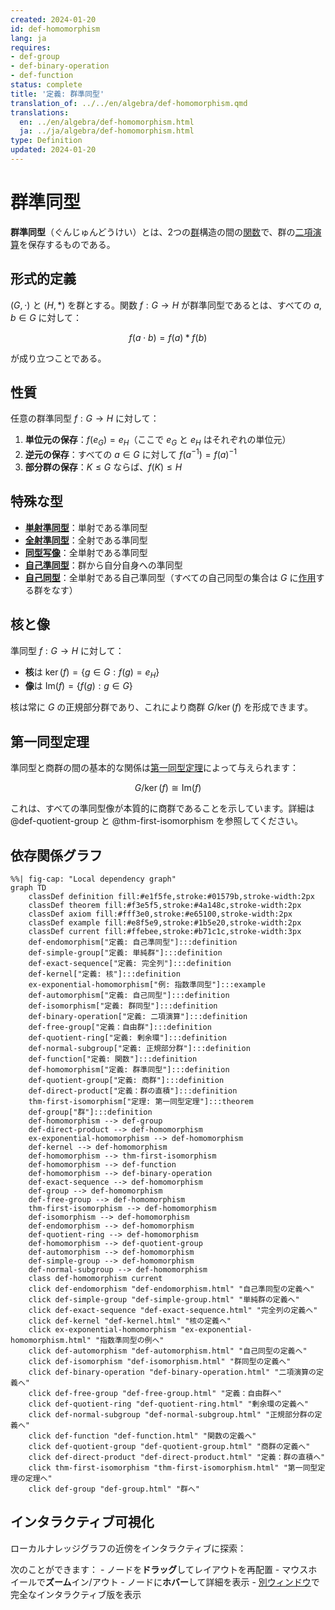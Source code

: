 ```yaml
---
created: 2024-01-20
id: def-homomorphism
lang: ja
requires:
- def-group
- def-binary-operation
- def-function
status: complete
title: '定義: 群準同型'
translation_of: ../../en/algebra/def-homomorphism.qmd
translations:
  en: ../en/algebra/def-homomorphism.html
  ja: ../ja/algebra/def-homomorphism.html
type: Definition
updated: 2024-01-20
---
```


# 群準同型 {#def-homomorphism}

**群準同型**（ぐんじゅんどうけい）とは、2つの[群](def-group.qmd)構造の間の[関数](../logic-set-theory/def-function.qmd)で、群の[二項演算](def-binary-operation.qmd)を保存するものである。

## 形式的定義

$(G, \cdot)$ と $(H, *)$ を群とする。関数 $f: G \to H$ が群準同型であるとは、すべての $a, b \in G$ に対して：

$$f(a \cdot b) = f(a) * f(b)$$

が成り立つことである。

## 性質

任意の群準同型 $f: G \to H$ に対して：

1. **単位元の保存**：$f(e_G) = e_H$（ここで $e_G$ と $e_H$ はそれぞれの単位元）
2. **逆元の保存**：すべての $a \in G$ に対して $f(a^{-1}) = f(a)^{-1}$
3. **部分群の保存**：$K \leq G$ ならば、$f(K) \leq H$

## 特殊な型

- **[単射準同型](../category-theory/def-monomorphism.qmd)**：単射である準同型
- **[全射準同型](../category-theory/def-epimorphism.qmd)**：全射である準同型
- **[同型写像](def-isomorphism.qmd)**：全単射である準同型
- **[自己準同型](def-endomorphism.qmd)**：群から自分自身への準同型
- **[自己同型](def-automorphism.qmd)**：全単射である自己準同型（すべての自己同型の集合は $G$ に[作用](def-group-action.qmd)する群をなす）

## 核と像

準同型 $f: G \to H$ に対して：

- **核**は $\ker(f) = \{g \in G : f(g) = e_H\}$
- **像**は $\text{Im}(f) = \{f(g) : g \in G\}$

核は常に $G$ の正規部分群であり、これにより商群 $G/\ker(f)$ を形成できます。

## 第一同型定理

準同型と商群の間の基本的な関係は[第一同型定理](thm-first-isomorphism.qmd)によって与えられます：

$$G/\ker(f) \cong \text{Im}(f)$$

これは、すべての準同型像が本質的に商群であることを示しています。詳細は @def-quotient-group と @thm-first-isomorphism を参照してください。

## 依存関係グラフ

```mermaid
%%| fig-cap: "Local dependency graph"
graph TD
    classDef definition fill:#e1f5fe,stroke:#01579b,stroke-width:2px
    classDef theorem fill:#f3e5f5,stroke:#4a148c,stroke-width:2px
    classDef axiom fill:#fff3e0,stroke:#e65100,stroke-width:2px
    classDef example fill:#e8f5e9,stroke:#1b5e20,stroke-width:2px
    classDef current fill:#ffebee,stroke:#b71c1c,stroke-width:3px
    def-endomorphism["定義: 自己準同型"]:::definition
    def-simple-group["定義: 単純群"]:::definition
    def-exact-sequence["定義: 完全列"]:::definition
    def-kernel["定義: 核"]:::definition
    ex-exponential-homomorphism["例: 指数準同型"]:::example
    def-automorphism["定義: 自己同型"]:::definition
    def-isomorphism["定義: 群同型"]:::definition
    def-binary-operation["定義: 二項演算"]:::definition
    def-free-group["定義：自由群"]:::definition
    def-quotient-ring["定義: 剰余環"]:::definition
    def-normal-subgroup["定義: 正規部分群"]:::definition
    def-function["定義: 関数"]:::definition
    def-homomorphism["定義: 群準同型"]:::definition
    def-quotient-group["定義: 商群"]:::definition
    def-direct-product["定義：群の直積"]:::definition
    thm-first-isomorphism["定理: 第一同型定理"]:::theorem
    def-group["群"]:::definition
    def-homomorphism --> def-group
    def-direct-product --> def-homomorphism
    ex-exponential-homomorphism --> def-homomorphism
    def-kernel --> def-homomorphism
    def-homomorphism --> thm-first-isomorphism
    def-homomorphism --> def-function
    def-homomorphism --> def-binary-operation
    def-exact-sequence --> def-homomorphism
    def-group --> def-homomorphism
    def-free-group --> def-homomorphism
    thm-first-isomorphism --> def-homomorphism
    def-isomorphism --> def-homomorphism
    def-endomorphism --> def-homomorphism
    def-quotient-ring --> def-homomorphism
    def-homomorphism --> def-quotient-group
    def-automorphism --> def-homomorphism
    def-simple-group --> def-homomorphism
    def-normal-subgroup --> def-homomorphism
    class def-homomorphism current
    click def-endomorphism "def-endomorphism.html" "自己準同型の定義へ"
    click def-simple-group "def-simple-group.html" "単純群の定義へ"
    click def-exact-sequence "def-exact-sequence.html" "完全列の定義へ"
    click def-kernel "def-kernel.html" "核の定義へ"
    click ex-exponential-homomorphism "ex-exponential-homomorphism.html" "指数準同型の例へ"
    click def-automorphism "def-automorphism.html" "自己同型の定義へ"
    click def-isomorphism "def-isomorphism.html" "群同型の定義へ"
    click def-binary-operation "def-binary-operation.html" "二項演算の定義へ"
    click def-free-group "def-free-group.html" "定義：自由群へ"
    click def-quotient-ring "def-quotient-ring.html" "剰余環の定義へ"
    click def-normal-subgroup "def-normal-subgroup.html" "正規部分群の定義へ"
    click def-function "def-function.html" "関数の定義へ"
    click def-quotient-group "def-quotient-group.html" "商群の定義へ"
    click def-direct-product "def-direct-product.html" "定義：群の直積へ"
    click thm-first-isomorphism "thm-first-isomorphism.html" "第一同型定理の定理へ"
    click def-group "def-group.html" "群へ"
```

## インタラクティブ可視化

ローカルナレッジグラフの近傍をインタラクティブに探索：

::: {.graph-viz data-id="def-homomorphism" data-width="700" data-height="500"}
:::

次のことができます：
- ノードを**ドラッグ**してレイアウトを再配置
- マウスホイールで**ズーム**イン/アウト
- ノードに**ホバー**して詳細を表示
- [別ウィンドウ](../../output/interactive/ja/def-homomorphism.html){target="_blank"}で完全なインタラクティブ版を表示
